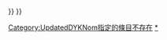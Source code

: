 {{tmbox
|type = notice
|image = [[File:Updated DYK query.svg|25px|link=]]
|text = <center>'''“[[:Template:Dyk|你知道吗？]]”-{zh-cn:栏目;zh-tw:單元;}-已经更新'''</center>
恭喜您！您早前推薦的'''[[{{{1}}}]]'''經投票後，已經於[[Wikipedia:首页|首頁]]欄目作出展示了。歡迎再次到[[Wikipedia:新条目推荐/候选]]，推选您認為內容有趣的新條目。
<includeonly>{{{{{subst|}}}#ifexist:{{{1|}}}||:<small>{{{{{subst|}}}red|錯誤提示：條目名稱並不存在，請檢查。}}</small>[[Category:UpdatedDYKNom指定的條目不存在]]}}</includeonly>
}}<noinclude>
{{pp-protected|small=yes}}
[[Category:新条目推荐|*]]
</noinclude>